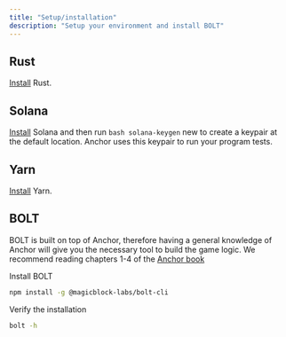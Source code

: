 ```yaml
---
title: "Setup/installation"
description: "Setup your environment and install BOLT"
---
```


## Rust
[Install](https://www.rust-lang.org/tools/install) Rust.

## Solana
[Install](https://docs.solanalabs.com/cli/install) Solana and then run ```bash solana-keygen``` new to create a keypair at the default location. Anchor uses this keypair to run your program tests.

## Yarn
[Install](https://yarnpkg.com/getting-started/install) Yarn.

## BOLT
BOLT is built on top of Anchor, therefore having a general knowledge of Anchor will give you the necessary tool to build the game logic. We recommend reading chapters 1-4 of the [Anchor book](https://book.anchor-lang.com/introduction/what_is_anchor.html)

Install BOLT

```bash
npm install -g @magicblock-labs/bolt-cli
```

Verify the installation

```bash
bolt -h
```
